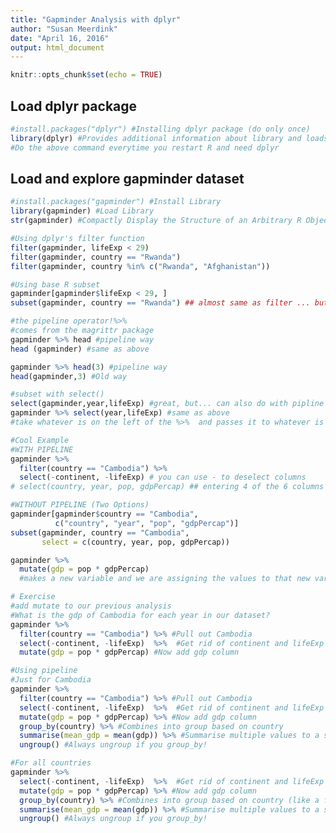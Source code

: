 ```yaml
---
title: "Gapminder Analysis with dplyr"
author: "Susan Meerdink"
date: "April 16, 2016"
output: html_document
---
```


```r
knitr::opts_chunk$set(echo = TRUE)
```

## Load dplyr package

```r
#install.packages("dplyr") #Installing dplyr package (do only once)
library(dplyr) #Provides additional information about library and loads
#Do the above command everytime you restart R and need dplyr
```

## Load and explore gapminder dataset

```r
#install.packages("gapminder") #Install Library
library(gapminder) #Load Library
str(gapminder) #Compactly Display the Structure of an Arbitrary R Object

```
```r
#Using dplyr's filter function
filter(gapminder, lifeExp < 29)
filter(gapminder, country == "Rwanda")
filter(gapminder, country %in% c("Rwanda", "Afghanistan"))

#Using base R subset
gapminder[gapminder$lifeExp < 29, ] 
subset(gapminder, country == "Rwanda") ## almost same as filter ... but wait ...
```
```r
#the pipeline operator!%>% 
#comes from the magrittr package
gapminder %>% head #pipeline way
head (gapminder) #same as above 

gapminder %>% head(3) #pipeline way
head(gapminder,3) #Old way

#subset with select()
select(gapminder,year,lifeExp) #great, but... can also do with pipline operator
gapminder %>% select(year,lifeExp) #same as above
#take whatever is on the left of the %>%  and passes it to whatever is on the right, as the first argument

#Cool Example
#WITH PIPELINE
gapminder %>%
  filter(country == "Cambodia") %>%
  select(-continent, -lifeExp) # you can use - to deselect columns
# select(country, year, pop, gdpPercap) ## entering 4 of the 6 columns is tedious

#WITHOUT PIPELINE (Two Options)
gapminder[gapminder$country == "Cambodia", 
          c("country", "year", "pop", "gdpPercap")]
subset(gapminder, country == "Cambodia", 
       select = c(country, year, pop, gdpPercap))
```
```r
gapminder %>% 
  mutate(gdp = pop * gdpPercap)
  #makes a new variable and we are assigning the values to that new variable

# Exercise
#add mutate to our previous analysis
#What is the gdp of Cambodia for each year in our dataset?
gapminder %>%
  filter(country == "Cambodia") %>% #Pull out Cambodia
  select(-continent, -lifeExp)  %>%  #Get rid of continent and lifeExp column
  mutate(gdp = pop * gdpPercap) #Now add gdp column

```
```r
#Using pipeline 
#Just for Cambodia
gapminder %>%
  filter(country == "Cambodia") %>% #Pull out Cambodia
  select(-continent, -lifeExp)  %>%  #Get rid of continent and lifeExp column
  mutate(gdp = pop * gdpPercap) %>% #Now add gdp column
  group_by(country) %>% #Combines into group based on country
  summarise(mean_gdp = mean(gdp)) %>% #Summarise multiple values to a single value
  ungroup() #Always ungroup if you group_by!

#For all countries
gapminder %>%
  select(-continent, -lifeExp)  %>%  #Get rid of continent and lifeExp column
  mutate(gdp = pop * gdpPercap) %>% #Now add gdp column
  group_by(country) %>% #Combines into group based on country (like a for loop)
  summarise(mean_gdp = mean(gdp)) %>% #Summarise multiple values to a single value
  ungroup() #Always ungroup if you group_by!
```


